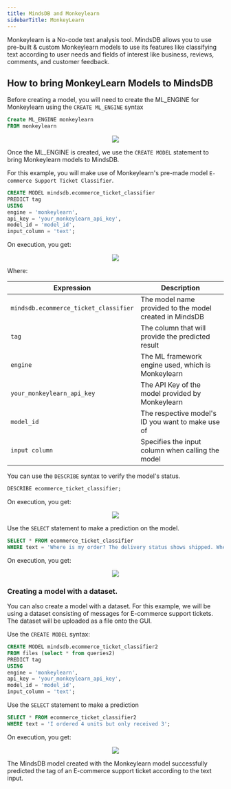 ```yaml
---
title: MindsDB and Monkeylearn
sidebarTitle: MonkeyLearn
---
```


Monkeylearn is a No-code text analysis tool. MindsDB allows you to use pre-built & custom Monkeylearn models to use its features like classifying text according to user needs and fields of interest like business, reviews, comments, and customer feedback.

## How to bring MonkeyLearn Models to MindsDB

Before creating a model, you will need to create the ML_ENGINE for Monkeylearn using the `CREATE ML_ENGINE` syntax

```sql
Create ML_ENGINE monkeylearn
FROM monkeylearn
```

<p align="center">
  <img src="/assets/tutorials/1.create_ml.png" />
</p>


Once the ML_ENGINE is created, we use the `CREATE MODEL` statement to bring Monkeylearn models to MindsDB.

For this example, you will make use of Monkeylearn's pre-made model `E-commerce Support Ticket Classifier`.

```sql
CREATE MODEL mindsdb.ecommerce_ticket_classifier
PREDICT tag
USING
engine = 'monkeylearn',
api_key = 'your_monkeylearn_api_key',
model_id = 'model_id',
input_column = 'text';
```

On execution, you get:

<p align="center">
  <img src="/assets/tutorials/createmodel1.png" />
</p>

Where:

| Expression                             | Description                                              |
|----------------------------------------|----------------------------------------------------------|
| `mindsdb.ecommerce_ticket_classifier`  | The model name provided to the model created in MindsDB  |
| `tag`     	                           | The column that will provide the predicted result        | 
| `engine`                               | The ML framework engine used, which is Monkeylearn       | 
| `your_monkeylearn_api_key`             | The API Key of the model provided by Monkeylearn         | 
| `model_id`                             | The respective model's ID you want to make use of        | 
| `input column`                         |Specifies the input column when calling the model         | 


You can use the `DESCRIBE` syntax to verify the model's status.

```sql
DESCRIBE ecommerce_ticket_classifier;
```

On execution, you get:

<p align="center">
  <img src="/assets/tutorials/4.describe.png" />
</p>

Use the `SELECT` statement to make a prediction on the model.

```sql
SELECT * FROM ecommerce_ticket_classifier
WHERE text = 'Where is my order? The delivery status shows shipped. When I call the delivery driver there is no response!';
```

On execution, you get:

<p align="center">
  <img src="/assets/tutorials/5.select_prediction.png" />
</p>

### Creating a model with a dataset. 

You can also create a model with a dataset. For this example, we will be using a dataset consisting of messages for E-commerce support tickets. The dataset will be uploaded as a file onto the GUI.

Use the `CREATE MODEL` syntax:

```sql
CREATE MODEL mindsdb.ecommerce_ticket_classifier2
FROM files (select * from queries2)
PREDICT tag
USING
engine = 'monkeylearn',
api_key = 'your_monkeylearn_api_key',
model_id = 'model_id',
input_column = 'text';
```

Use the `SELECT` statement to make a prediction

```sql
SELECT * FROM ecommerce_ticket_classifier2
WHERE text = 'I ordered 4 units but only received 3';
```

On execution, you get:

<p align="center">
  <img src="/assets/tutorials/10.select_prediction.png" />
</p>

The MindsDB model created with the Monkeylearn model successfully predicted the tag of an E-commerce support ticket according to the text input.
